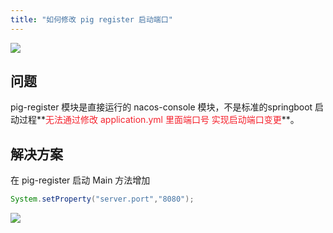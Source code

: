 ```yaml
---
title: "如何修改 pig register 启动端口"
---
```


![](https://cdn.nlark.com/yuque/0/2021/png/283679/1628472077550-ad87fde2-9cd7-41a1-8b8e-e9c3835e9dcc.png)





## 问题
pig-register 模块是直接运行的 nacos-console 模块，不是标准的springboot 启动过程**<font style="color:#F5222D;">无法通过修改 application.yml 里面端口号 实现启动端口变更</font>**。



## 解决方案


在 pig-register 启动 Main 方法增加



```java
System.setProperty("server.port","8080");
```



![](https://cdn.nlark.com/yuque/0/2021/png/283679/1628472209911-a781d249-67f7-4713-8a10-05208ef061c6.png)

